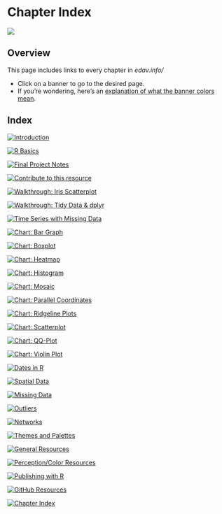 # Chapter Index {#chapter-index}

![](images/banners/banner_chapter_index.png)

<!-- toc -->
## Overview
This page includes links to every chapter in *edav.info/*

- Click on a banner to go to the desired page.
- If you're wondering, here's an [explanation of what the banner colors mean](intro.html#how-this-resource-is-structured).

## Index
<!-- [![Header](images/banners/banner_TITLE.png)](TITLE.html){class="active-banner"} -->

<!-- Blue Pages -->

[![Introduction](images/banners/banner_intro.png)](intro.html){class="active-banner"}

[![R Basics](images/banners/banner_basics.png)](basics.html){class="active-banner"}

[![Final Project Notes](images/banners/banner_presentation.png)](project.html){class="active-banner"}

[![Contribute to this resource](images/banners/banner_contribute.png)](contribute.html){class="active-banner"}

<!-- Red Pages -->

[![Walkthrough: Iris Scatterplot](images/banners/banner_iris.png)](iris.html){class="active-banner"}

[![Walkthrough: Tidy Data & dplyr](images/banners/banner_tidy_data_dplyr.png)](tidy.html){class="active-banner"}

[![Time Series with Missing Data](images/banners/banner_missing_time_series.png)](missingTS.html){class="active-banner"}

<!-- Green Pages -->

[![Chart: Bar Graph](images/banners/banner_bargraph.png)](bar.html){class="active-banner"}

[![Chart: Boxplot](images/banners/banner_boxplot.png)](box.html){class="active-banner"}

[![Chart: Heatmap](images/banners/banner_heatmap.png)](heatmap.html){class="active-banner"}

[![Chart: Histogram](images/banners/banner_histogram.png)](histo.html){class="active-banner"}

[![Chart: Mosaic](images/banners/banner_mosaic.png)](mosaic.html){class="active-banner"}

[![Chart: Parallel Coordinates](images/banners/banner_parallel_coordinates.png)](parallelcoordinates.html){class="active-banner"}

[![Chart: Ridgeline Plots](images/banners/banner_ridgeline.png)](ridgeline.html){class="active-banner"}

[![Chart: Scatterplot](images/banners/banner_scatterplot.png)](scatter.html){class="active-banner"}

[![Chart: QQ-Plot](images/banners/banner_qqplot.png)](qqplot.html){class="active-banner"}

[![Chart: Violin Plot](images/banners/banner_violin.png)](violin.html){class="active-banner"}

[![Dates in R](images/banners/banner_dates.png)](dates.html){class="active-banner"}

[![Spatial Data](images/banners/banner_maps.png)](maps.html){class="active-banner"}

[![Missing Data](images/banners/banner_missing.png)](missing.html){class="active-banner"}

[![Outliers](images/banners/banner_outliers.png)](outliers.html){class="active-banner"}

[![Networks](images/banners/banner_network.png)](network.html){class="active-banner"}

[![Themes and Palettes](images/banners/banner_themes.png)](themes.html){class="active-banner"}

<!-- Yellow Pages -->

[![General Resources](images/banners/banner_resources.png)](general.html){class="active-banner"}

[![Perception/Color Resources](images/banners/banner_percept.png)](percept.html){class="active-banner"}

[![Publishing with R](images/banners/banner_publish.png)](publish.html){class="active-banner"}

[![GitHub Resources](images/banners/banner_github.png)](github.html){class="active-banner"}

[![Chapter Index](images/banners/banner_chapter_index.png)](chapter-index.html){class="active-banner"}